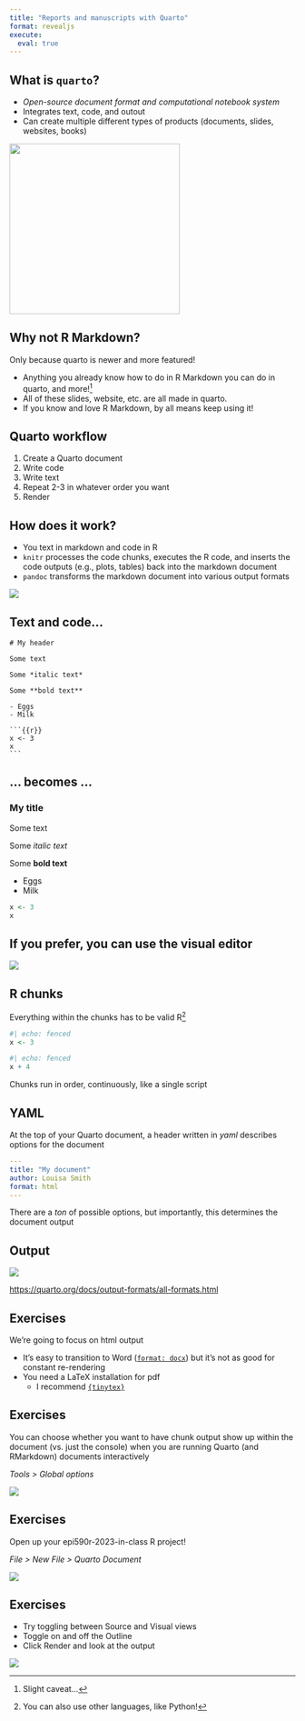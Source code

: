 ```yaml
---
title: "Reports and manuscripts with Quarto"
format: revealjs
execute: 
  eval: true
---
```


## What is `quarto`?

-   *Open-source document format and computational notebook system*
-   Integrates text, code, and outout
-   Can create multiple different types of products (documents, slides, websites, books)

::: center
![](https://github.com/rstudio/hex-stickers/blob/main/PNG/quarto.png?raw=true){height="300px"}
:::

## Why not R Markdown?

Only because quarto is newer and more featured!

-   Anything you already know how to do in R Markdown you can do in quarto, and more![^1]
-   All of these slides, website, etc. are all made in quarto.
-   If you know and love R Markdown, by all means keep using it!

[^1]: Slight caveat...

## Quarto workflow

1.  Create a Quarto document
2.  Write code
3.  Write text
4.  Repeat 2-3 in whatever order you want
5.  Render

## How does it work?

-   You text in markdown and code in R
-   `knitr` processes the code chunks, executes the R code, and inserts the code outputs (e.g., plots, tables) back into the markdown document
-   `pandoc` transforms the markdown document into various output formats

![](images/2b931008-dc7c-4bec-92cb-112a55126975.png)

## Text and code...

````         
# My header

Some text

Some *italic text*

Some **bold text**

- Eggs
- Milk

```{{r}}
x <- 3
x
```
````

## ... becomes ...

### My title

Some text

Some *italic text*

Some **bold text**

-   Eggs
-   Milk

```r
x <- 3
x
```

## If you prefer, you can use the visual editor

![](images/Screenshot%202023-08-14%20at%209.41.22%20PM.png)

## R chunks

Everything within the chunks has to be valid R[^2]

[^2]: You can also use other languages, like Python!

```r
#| echo: fenced
x <- 3
```

```r
#| echo: fenced
x + 4
```

Chunks run in order, continuously, like a single script

## YAML

At the top of your Quarto document, a header written in *yaml* describes options for the document

``` yml
---
title: "My document"
author: Louisa Smith
format: html
---
```

There are a *ton* of possible options, but importantly, this determines the document output

## Output

![](images/6f28e7d4-3394-43f9-8b0d-41c52de3883f.png)

<https://quarto.org/docs/output-formats/all-formats.html>

## Exercises

We're going to focus on html output

-   It's easy to transition to Word ([`format: docx`](https://quarto.org/docs/reference/formats/docx.html)) but it's not as good for constant re-rendering
-   You need a LaTeX installation for pdf
    -   I recommend [`{tinytex}`](https://yihui.org/tinytex/)

## Exercises

You can choose whether you want to have chunk output show up within the document (vs. just the console) when you are running Quarto (and RMarkdown) documents interactively

*Tools \> Global options*

![](images/Screenshot%202023-08-14%20at%208.35.58%20PM.png)

## Exercises

Open up your epi590r-2023-in-class R project!

*File \> New File \> Quarto Document*

![](images/Screenshot%202023-08-14%20at%209.40.22%20PM.png)

## Exercises

-   Try toggling between Source and Visual views
-   Toggle on and off the Outline
-   Click Render and look at the output

![](images/Screenshot%202023-08-14%20at%209.44.14%20PM.png)
